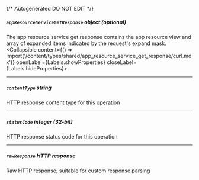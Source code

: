 {/* Autogenerated DO NOT EDIT  */}

##### `appResourceServiceGetResponse` _object (optional)_
The app resource service get response contains the app resource view and array of expanded items indicated by the request's expand mask.
<Collapsible content={() => import('/content/types/shared/app_resource_service_get_response/curl.mdx')} openLabel={Labels.showProperties} closeLabel={Labels.hideProperties}>
</Collapsible>

---
##### `contentType` _string_
HTTP response content type for this operation

---
##### `statusCode` _integer (32-bit)_
HTTP response status code for this operation

---
##### `rawResponse` _HTTP response_
Raw HTTP response; suitable for custom response parsing


